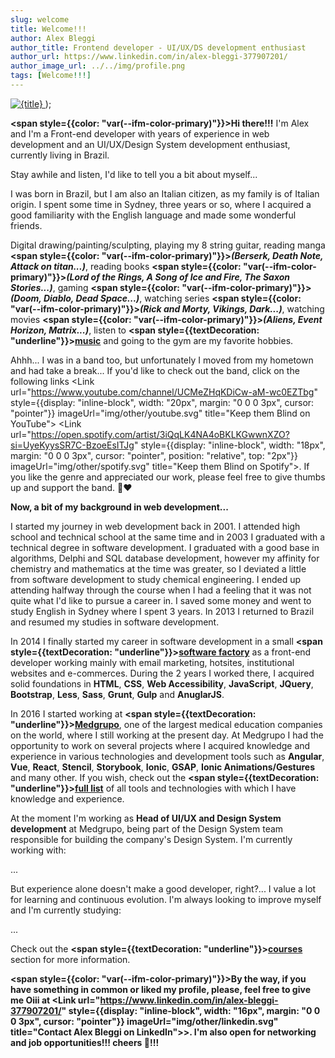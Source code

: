 ```yaml
---
slug: welcome
title: Welcome!!!
author: Alex Bleggi
author_title: Frontend developer - UI/UX/DS development enthusiast
author_url: https://www.linkedin.com/in/alex-bleggi-377907201/
author_image_url: ../../img/profile.png
tags: [Welcome!!!]
---
```




  <a href={url} target="_blank">
    <img
      style={style}
      src={useBaseUrl(imageUrl)}
      alt={title}
    />
  </a>
);

**<span style={{color: "var(--ifm-color-primary)"}}>Hi there!!!</span>** I'm Alex and I'm a Front-end developer with <Experience></Experience> years of experience in web development and an UI/UX/Design
System development enthusiast, currently living in Brazil.

Stay awhile and listen, I'd like to tell you a bit about myself...

<!--truncate-->

I was born in Brazil, but I am also an Italian citizen, as my family is of Italian origin. I spent some time in Sydney, three years or so, where I acquired a good familiarity with the English language and made some wonderful friends.

Digital drawing/painting/sculpting, playing my 8 string guitar, reading manga **<span style={{color: "var(--ifm-color-primary)"}}>_(Berserk, Death Note, Attack on titan...)_</span>**,
reading books **<span style={{color: "var(--ifm-color-primary)"}}>_(Lord of the Rings, A Song of Ice and Fire, The Saxon Stories...)_</span>**, gaming **<span style={{color: "var(--ifm-color-primary)"}}>_(Doom, Diablo, Dead Space...)_</span>**, watching series
**<span style={{color: "var(--ifm-color-primary)"}}>_(Rick and Morty, Vikings, Dark...)_</span>**, watching movies **<span style={{color: "var(--ifm-color-primary)"}}>_(Aliens, Event Horizon, Matrix...)_</span>**, listen to **<span style={{textDecoration: "underline"}}>[music](https://open.spotify.com/user/6fxgq33nqg0d0v06fac1irobq)</span>** and going to the gym are my favorite hobbies.

Ahhh... I was in a band too, but unfortunately I moved from my hometown and had take a break... If you'd like to check out the band, click on the following
links <Link url="https://www.youtube.com/channel/UCMeZHqKDiCw-aM-wc0EZTbg" style={{display: "inline-block", width: "20px", margin: "0 0 0 3px", cursor: "pointer"}} imageUrl="img/other/youtube.svg" title="Keep them Blind on YouTube"></Link> <Link url="https://open.spotify.com/artist/3iQqLK4NA4oBKLKGwwnXZO?si=UyeKyysSR7C-BzoeEsITJg" style={{display: "inline-block", width: "18px", margin: "0 0 0 3px", cursor: "pointer", position: "relative", top: "2px"}} imageUrl="img/other/spotify.svg" title="Keep them Blind on Spotify"></Link>.
If you like the genre and appreciated our work, please feel free to give thumbs up and support the band. 🤘❤️

**Now, a bit of my background in web development...**

I started my journey in web development back in 2001. I attended high school and technical school at the same time and in 2003 I graduated with a technical degree in software development. I graduated with a good base in algorithms,
Delphi and SQL database development, however my affinity for chemistry and mathematics at the time was greater, so I deviated a little from software development to study chemical engineering. I ended up attending
halfway through the course when I had a feeling that it was not quite what I'd like to pursue a career in. I saved some money and went to study English in Sydney where I spent 3 years. In 2013 I returned to Brazil and resumed my
studies in software development.

In 2014 I finally started my career in software development in a small **<span style={{textDecoration: "underline"}}>[software factory](https://www.linkedin.com/company/axys/)</span>** as a front-end developer working mainly with email marketing, hotsites, institutional websites and e-commerces.
During the 2 years I worked there, I acquired solid foundations in **HTML**, **CSS**, **Web Accessibility**, **JavaScript**, **JQuery**, **Bootstrap**, **Less**, **Sass**, **Grunt**, **Gulp** and **AnuglarJS**.

In 2016 I started working at **<span style={{textDecoration: "underline"}}>[Medgrupo](https://www.linkedin.com/company/medgrupo/)</span>**, one of the largest medical education companies on the world, where I still working at the present day.
At Medgrupo I had the opportunity to work on several projects where I acquired knowledge and experience in various technologies and development tools such as **Angular**, **Vue**, **React**, **Stencil**, **Storybook**, **Ionic**, **GSAP**, **Ionic Animations/Gestures** and many other.
If you wish, check out the **<span style={{textDecoration: "underline"}}>[full list](https://alexbleggi.netlify.app/knowledge)</span>** of all tools and technologies with which I have knowledge and experience.

At the moment I'm working as **Head of UI/UX and Design System development** at Medgrupo, being part of the Design System team responsible for building the company's Design System. I'm currently working with:

...

But experience alone doesn't make a good developer, right?... I value a lot for learning and continuous evolution. I'm always looking to improve myself and I'm currently studying:

...

Check out the **<span style={{textDecoration: "underline"}}>[courses](https://alexbleggi.netlify.app/courses)</span>** section for more information.

**<span style={{color: "var(--ifm-color-primary)"}}>By the way, if you have something in common or liked my profile, please, feel free to give me Oiii at <Link url="https://www.linkedin.com/in/alex-bleggi-377907201/" style={{display: "inline-block", width: "16px", margin: "0 0 0 3px", cursor: "pointer"}} imageUrl="img/other/linkedin.svg" title="Contact Alex Bleggi on LinkedIn">></Link>.
I'm also open for networking and job opportunities!!! cheers 🍻!!!</span>**

